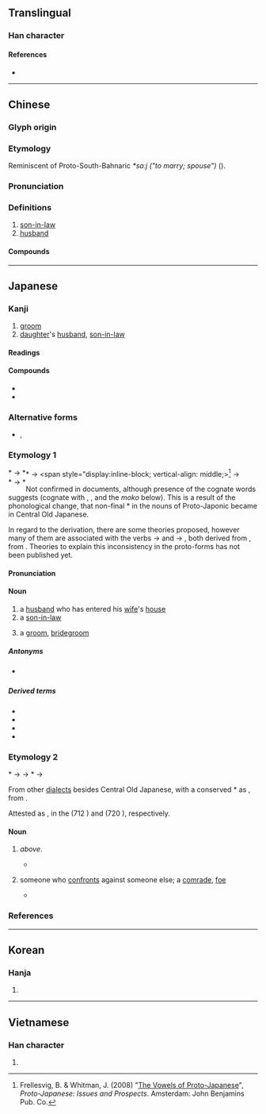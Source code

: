 {{also|聟}}
{{character info/new}}
==Translingual==

===Han character===
{{Han char|rn=38|rad=女|as=09|sn=12|four=47427|canj=VNOB|ids=⿰女胥}}

====References====
* {{Han ref|kx=0266.090|dkj=06470|dj=0533.160|hdz=21069.140|uh=5A7F|ud=23167|bh=B442|bd=46146}}

----

==Chinese==
{{zh-forms}}

===Glyph origin===
{{Han etym}}

===Etymology===
Reminiscent of Proto-South-Bahnaric ''*saːj ("to marry; spouse")'' ({{zh-ref|Schuessler, 2007}}).

===Pronunciation===
{{zh-pron
|m=xù
|m-s=
|c=sai3
|c-t=
|g=
|h=pfs=
|j=
|mb=
|md=sái
|mn=ml:sè/qz,tw,xm,zz:sài
|mn_note=sè - literary; sài - vernacular
|mn-t=sai3
|w=
|x=
|oc=y
|cat=n
}}

===Definitions===
{{zh-hanzi}}

# [[son-in-law]]
# [[husband]]

====Compounds====
{{zh-der|乘龍佳婿|乘龍快婿|令婿|佳婿|八子七婿|卜婿|友婿|夫婿|女婿|妹婿|姑婿|姪女婿|婭婿|媦婿|子婿|孫女婿|小婿|得婿如龍|快婿|招女婿|招門納婿|東床嬌婿|東床快婿|毛腳女婿|納婿|翁婿|貴婿|賢婿|贅婿|迎婿日|金龜婿|上門女婿}}

{{zh-cat|Male family members}}

----

==Japanese==

===Kanji===
{{ja-kanji|grade=c|rs=女09}}

# [[groom]]
# [[daughter]]'s [[husband]], [[son-in-law]]

====Readings====
{{ja-readings
|goon=さい
|kanon=せい
|kun=むこ-
}}

====Compounds====
* {{ja-r|女%婿|じょ%せい}}
* {{ja-r|令%婿|れい%せい}}

===Alternative forms===
{{ja-kanjitab|むこ|yomi=k}}
* {{ja-l|壻}}, {{ja-l|聟}}

===Etymology 1===
&#42;{{IPAfont|/moko/}} → <span style="display:inline-block; vertical-align: middle;><span style="float:left;">*{{IPAfont|⟨muko<sub>1</sub>⟩}} → *{{IPAchar|/mukʷo/}}</span><span style="float:left;clear:both;">*{{IPAfont|⟨mo<sub>(1)</sub>ko<sub>1</sub>⟩}} → *{{IPAchar|/mʷokʷo/}}</span></span><ref>Frellesvig, B. & Whitman, J. (2008) "[http://conf.ling.cornell.edu/whitman/VowelsofProto-Japanese.Martfest.pdf The Vowels of Proto-Japanese]", ''Proto-Japanese: Issues and Prospects''. Amsterdam: John Benjamins Pub. Co.</ref> → {{IPAchar|/muko/}}

Not confirmed in {{ncog|ojp|-}} documents, although presence of the cognate words suggests {{inh|ja|jpx-pro|*mòkô}} (cognate with {{cog|ryu|むーく|tr=muːku}}, {{cog|xug|むふ|tr=muhu}}, {{cog|mvi|むく|tr=muku}} and the ''moko'' below). This is a result of the phonological change, that non-final *{{IPAchar|/o/}} in the nouns of Proto-Japonic became {{IPAfont|⟨u⟩}} in Central Old Japanese.

In regard to the derivation, there are some theories proposed, however many of them are associated with the verbs {{m|ja|向かふ|tr=mukafu}} → {{m|ja|向かう|tr=mukau||to [[go]] [[towards]]}} and {{m|ja|迎ふ|tr=mukafu}} → {{m|ja|迎える|tr=mukaeru||to [[receive]]}}, both derived from {{m|ja|向く|tr=muku||to [[turn]] [[toward]]}}, from {{cog|jpx-pro|*múk-}}. Theories to explain this inconsistency in the proto-forms has not been published yet.

====Pronunciation====
{{ja-pron|y=k|むこ|acc=1|acc_ref=DJR}}

====Noun====
{{ja-noun|むこ}}

# a [[husband]] who has entered his [[wife]]'s [[house]]
# a [[son-in-law]]
#: {{syn|ja|女婿|tr1=josei|娘婿|tr2=musumemuko}}
# a [[groom]], [[bridegroom]] {{gl|[[man]] who is about to get [[marry|married]]}}
#: {{syn|ja|新郎|tr1=shinrō|花婿|tr2=hanamuko}}

=====Antonyms=====
* {{s|all senses}} {{ja-r|嫁|よめ}}

=====Derived terms=====
* {{ja-r|婿 養子|むこ ようし}}
* {{ja-r|入り婿|いりむこ}}
* {{ja-r|花%婿|はな%むこ}}
* {{ja-r|娘%婿|むすめ%むこ}}

===Etymology 2===
{{ja-kanjitab|もこ|yomi=irr}}
&#42;{{IPAfont|/moko/}} → {{IPAfont|⟨mo<sub>(1)</sub>ko<sub>1</sub>⟩}} → *{{IPAchar|/mʷokʷo/}} → {{IPAchar|/moko/}}

From other {{inh|ja|ojp|-}} [[dialect]]s besides Central Old Japanese, with a conserved *{{IPAchar|/o/}} as {{IPAfont|⟨o<sub>1</sub>⟩}}, from {{inh|ja|jpx-pro|*mòkô}}.

Attested as {{m|ojp||毛古}}, {{m|ojp||毛胡|tr={{IPAfont|⟨mo<sub>(1)</sub>ko<sub>1</sub>⟩}} → moko|pos=interpreted as {{m|ja|仲間|t=[[fellow]]}} or {{m|ja|対手|t=[[opponent]]}} in later times}} in the ''{{w|Kojiki}}'' (712 {{CE}}) and ''{{w|Nihon Shoki}}'' (720 {{CE}}), respectively.

====Noun====
{{ja-noun|もこ}}

# {{lb|ja|dialectal|Tōhoku|Northern Kantō|Niigata|Nagano|Chūgoku|etc.}} {{nonstandard form of|ja|婿|tr=muko|nodot=1}} ''above''.
#* {{RQ:Shinsen Jikyō}}
#*: {{usex|ja|聟 '''毛古'''、又{{m|ja|敵|加太支}}|Groom: '''''moko''''', also ''kataki'' ‎(“[[enemy]]”‎)}}
# {{lb|ja|etymology|archaic|obsolete}} someone who [[confront]]s against someone else; a [[comrade]], [[foe]]
#* {{RQ:Kojiki|poem 50}}
#*: {{ja-usex|m=知波夜夫流 宇遲能和多理邇 佐袁斗理邇 波夜祁牟比登斯 和賀'''毛古'''邇許牟|m_kana=ちはやぶる うぢのわたりに さをとりに はやけむひとし わが'''もこ'''にこむ|[[ちはやぶる]]宇治の渡りに棹%取りに速けむ人しわが'''もこ'''に来む|ちはやぶる ^うぢ の わたり に さを%-とり に はやけむ ひと し わが '''もこ''' に こむ}}

===References===
<references/>

----

==Korean==

===Hanja===
{{ko-hanja|hangeul=서|rv=seo|mr=sŏ}}

# {{rfdef|ko|sort=女09}}

----

==Vietnamese==

===Han character===
{{vi-hantu|[[tế]]|rs=女09}}

# {{rfdef|vi|sort=女09}}
